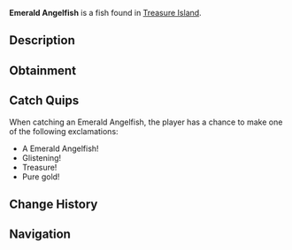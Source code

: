 {{FishInfobox
|image          = Emerald Angelfish.png
|rarity         = Common
|sea            = Second Sea
|location       = [[Treasure Island]]
|sublocation    = 
|sources        = Fishing Rod
|radar_location = 
|xp             = 1230
|weather        = 
|time           = 
|season         = 
|bait           = Insect
|base_weight    = 12.9
|base_value     = 1700
|weight_range   = 8.6
|base_chance    = 85
|base_resil     = 95
}}
'''Emerald Angelfish''' is a {{Rarity|Common}} fish found in [[Treasure Island]].

== Description ==
{{Description|A verdant sparkle from a pirate's hoard.|Bestiary Entry}}

== Obtainment ==
{{Description|Hidden where treasure resides.|Bestiary Hint}}
{{Fish Availability|
Treasure Island
|top_rods      = 
Training Rod\100364.2\291886.32;
Free Spirit Rod\92616.43\70149.03;
Azure Of Lagoon\92404.02\89470.11;
Flimsy Rod\92380.3\83682.62;
Fang of the Eclipse\83261.88\80555.34;
Resourceful Rod\67514.75\67760.89;
Firefly Rod\82446.39\80577.61;
Fischer's Rod\55202.92\54555.11;
Blazebringer Rod\82764.01\79545.07;
Verdant Shear Rod\82573.08\78598.1;
Trident Rod\81288.56\74926.67;
Astralhook Rod\77715.98\0;
No-Life Rod\72122.63\67663.61;
Seraphic Rod\69631.3\63159.55;
Ethereal Prism Rod\69459.68\65273.16;
Challenger's Rod\69318.18\64783.19;
Depthseeker Rod\67549.54\65160.46;
Avalanche Rod\67214.12\64928.34;
Rod Of The Forgotten Fang\67123\61078.14;
Volcanic Rod\66798.55\63371.43;
Rod Of The Depths\66626.52\61274.2;
Zeus Rod\66573.9\63158.31;
Rod Of The Exalted One\66491.11\59746.36;
Steady Rod\54794.97\55159.02
|recommended   = Free Spirit Rod
}}

== Catch Quips ==
When catching an Emerald Angelfish, the player has a chance to make one of the following exclamations:
* A Emerald Angelfish!
* Glistening!
* Treasure!
* Pure gold!

== Change History ==
{{Change History|{{subst:Current Version}}}}

== Navigation ==
{{Fish Navbox|Treasure Island}}
